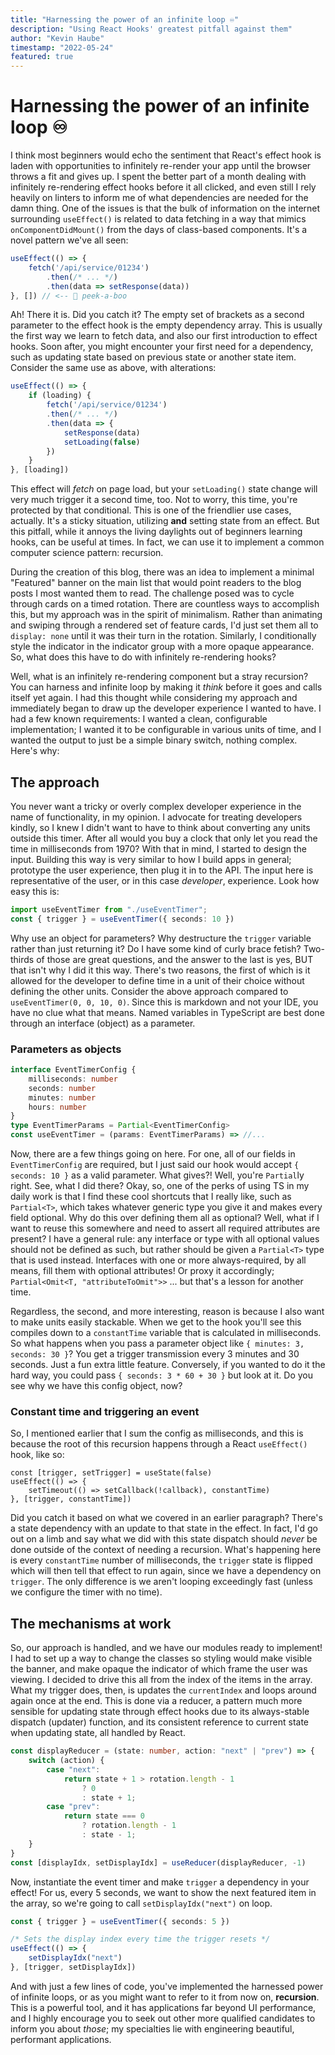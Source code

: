 ```yaml
---
title: "Harnessing the power of an infinite loop ♾️"
description: "Using React Hooks' greatest pitfall against them"
author: "Kevin Haube"
timestamp: "2022-05-24"
featured: true
---
```



# Harnessing the power of an infinite loop ♾️

I think most beginners would echo the sentiment that React's effect hook is laden with opportunities to infinitely
re-render your app until the browser throws a fit and gives up. I spent the better part of a month dealing with
infinitely re-rendering effect hooks before it all clicked, and even still I rely heavily on linters to inform me of
what dependencies are needed for the damn thing. One of the issues is that the bulk of information on the internet
surrounding `useEffect()` is related to data fetching in a way that mimics `onComponentDidMount()` from the days of
class-based components. It's a novel pattern we've all seen:

```typescript
useEffect(() => {
    fetch('/api/service/01234')
        .then(/* ... */)
        .then(data => setResponse(data))
}, []) // <-- 👀 peek-a-boo
```

Ah! There it is. Did you catch it? The empty set of brackets as a second parameter to the effect hook is the empty
dependency array. This is usually the first way we learn to fetch data, and also our first introduction to effect
hooks. Soon after, you might encounter your first need for a dependency, such as updating state based on previous
state or another state item. Consider the same use as above, with alterations:

```typescript
useEffect(() => {
    if (loading) {
        fetch('/api/service/01234')
        .then(/* ... */)
        .then(data => {
            setResponse(data)
            setLoading(false)
        })
    }
}, [loading])
```

This effect will _fetch_ on page load, but your `setLoading()` state change will very much trigger it a second time, too.
Not to worry, this time, you're protected by that conditional. This is one of the friendlier use cases, actually.
It's a sticky situation, utilizing **and** setting state from an effect. But this pitfall, while it annoys the living daylights out
of beginners learning hooks, can be useful at times. In fact, we can use it to implement a common computer science pattern: recursion.

During the creation of this blog, there was an idea to implement a minimal "Featured" banner on the main list that would point
readers to the blog posts I most wanted them to read. The challenge posed was to cycle through cards on a timed rotation. There
are countless ways to accomplish this, but my approach was in the spirit of minimalism. Rather than animating and swiping
through a rendered set of feature cards, I'd just set them all to `display: none` until it was their turn in the rotation.
Similarly, I conditionally style the indicator in the indicator group with a more opaque appearance. So, what does this have to
do with infinitely re-rendering hooks?

Well, what is an infinitely re-rendering component but a stray recursion? You can harness
and infinite loop by making it _think_ before it goes and calls itself yet again. I had this thought
while considering my approach and immediately began to draw up the developer experience I wanted to have. I had a few
known requirements: I wanted a clean, configurable implementation; I wanted it to be configurable in various units of time,
and I wanted the output to just be a simple binary switch, nothing complex. Here's why:

## The approach

You never want a tricky or overly complex developer experience in the name of functionality, in my opinion. I advocate for
treating developers kindly, so I knew I didn't want to have to think about converting any units outside this timer. After
all would you buy a clock that only let you read the time in milliseconds from 1970? With that in mind, I started to design
the input. Building this way is very similar to how I build apps in general; prototype the user experience, then plug it in
to the API. The input here is representative of the user, or in this case _developer_, experience. Look how easy this is:

```typescript
import useEventTimer from "./useEventTimer";
const { trigger } = useEventTimer({ seconds: 10 })
```

Why use an object for parameters? Why destructure the `trigger` variable rather than just returning it? Do I have some kind
of curly brace fetish? Two-thirds of those are great questions, and the answer to the last is yes, BUT that isn't why I did it
this way. There's two reasons, the first of which is it allowed for the developer to define time in a unit of their choice
without defining the other units. Consider the above approach compared to `useEventTimer(0, 0, 10, 0)`. Since this is markdown
and not your IDE, you have no clue what that means. Named variables in TypeScript are best done through an interface (object)
as a parameter.

### Parameters as objects

```typescript
interface EventTimerConfig {
    milliseconds: number
    seconds: number
    minutes: number
    hours: number
}
type EventTimerParams = Partial<EventTimerConfig>
const useEventTimer = (params: EventTimerParams) => //...
```

Now, there are a few things going on here. For one, all of our fields in `EventTimerConfig` are required, but I just said
our hook would accept `{ seconds: 10 }` as a valid parameter. What gives?! Well, you're `Partial`ly right. See, what I did
there? Okay, so, one of the perks of using TS in my daily work is that I find these cool shortcuts that I really like, such
as `Partial<T>`, which takes whatever generic type you give it and makes every field optional. Why do this over defining them
all as optional? Well, what if I want to reuse this somewhere and need to assert all required attributes are present? I have
a general rule: any interface or type with all optional values should not be defined as such, but rather should be given a
`Partial<T>` type that is used instead. Interfaces with one or more always-required, by all means, fill them with optional
attributes! Or proxy it accordingly; `Partial<Omit<T, "attributeToOmit">>` ... but that's a lesson for another time.

Regardless, the second, and more interesting, reason is because I also want to make units easily stackable. When we get to the hook
you'll see this compiles down to a `constantTime` variable that is calculated in milliseconds. So what happens when you pass
a parameter object like `{ minutes: 3, seconds: 30 }`? You get a trigger transmission every 3 minutes and 30 seconds. Just a fun
extra little feature. Conversely, if you wanted to do it the hard way, you could pass `{ seconds: 3 * 60 + 30 }` but look at it.
Do you see why we have this config object, now?

### Constant time and triggering an event

So, I mentioned earlier that I sum the config as milliseconds, and this is because the root of this recursion happens through a
React `useEffect()` hook, like so:

```typsecript
const [trigger, setTrigger] = useState(false)
useEffect(() => {
    setTimeout(() => setCallback(!callback), constantTime)
}, [trigger, constantTime])
```

Did you catch it based on what we covered in an earlier paragraph? There's a state dependency with an update to that
state in the effect. In fact, I'd go out on a limb and say what we did with this state dispatch should _never_ be done
outside of the context of needing a recursion. What's happening here is every `constantTime` number of milliseconds, the
`trigger` state is flipped which will then tell that effect to run again, since we have a dependency on `trigger`. The only
difference is we aren't looping exceedingly fast (unless we configure the timer with no time).

## The mechanisms at work

So, our approach is handled, and we have our modules ready to implement! I had to set up a way to change the classes so
styling would make visible the banner, and make opaque the indicator of which frame the user was viewing. I decided to
drive this all from the index of the items in the array. What my trigger does, then, is updates the `currentIndex` and
loops around again once at the end. This is done via a reducer, a pattern much more sensible for updating state through
effect hooks due to its always-stable dispatch (updater) function, and its consistent reference to current state when
updating state, all handled by React.

```typescript
const displayReducer = (state: number, action: "next" | "prev") => {
    switch (action) {
        case "next":
            return state + 1 > rotation.length - 1
                ? 0
                : state + 1;
        case "prev":
            return state === 0
                ? rotation.length - 1
                : state - 1;
    }
}
const [displayIdx, setDisplayIdx] = useReducer(displayReducer, -1)
```

Now, instantiate the event timer and make `trigger` a dependency in your effect! For us, every 5 seconds, we want to show
the next featured item in the array, so we're going to call `setDisplayIdx("next")` on loop.

```typescript
const { trigger } = useEventTimer({ seconds: 5 })

/* Sets the display index every time the trigger resets */
useEffect(() => {
    setDisplayIdx("next")
}, [trigger, setDisplayIdx])
```

And with just a few lines of code, you've implemented the harnessed power of infinite loops, or as you might want to refer
to it from now on, **recursion**. This is a powerful tool, and it has applications far beyond UI performance, and I highly
encourage you to seek out other more qualified candidates to inform you about _those_; my specialties lie with engineering
beautiful, performant applications.
